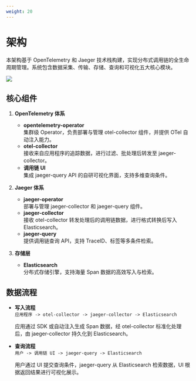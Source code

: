```yaml
---
weight: 20
---
```


# 架构

本架构基于 OpenTelemetry 和 Jaeger 技术栈构建，实现分布式调用链的全生命周期管理。系统包含数据采集、传输、存储、查询和可视化五大核心模块。

![](./assets/tracing_architecture_drawio.png)

## 核心组件

1. **OpenTelemetry 体系**
   - **opentelemetry-operator**  
     集群级 Operator，负责部署与管理 otel-collector 组件，并提供 OTel 自动注入能力。
   - **otel-collector**  
     接收来自应用程序的追踪数据，进行过滤、批处理后转发至 jaeger-collector。
   - **调用链 UI**  
     集成 jaeger-query API 的自研可视化界面，支持多维查询条件。

2. **Jaeger 体系**
   - **jaeger-operator**  
     部署与管理 jaeger-collector 和 jaeger-query 组件。
   - **jaeger-collector**  
     接收 otel-collector 转发处理后的调用链数据，进行格式转换后写入 Elasticsearch。
   - **jaeger-query**  
     提供调用链查询 API，支持 TraceID、标签等多条件检索。

3. **存储层**
   - **Elasticsearch**  
     分布式存储引擎，支持海量 Span 数据的高效写入与检索。

## 数据流程

- **写入流程**  
  `应用程序 -> otel-collector -> jaeger-collector -> Elasticsearch`
  
  应用通过 SDK 或自动注入生成 Span 数据，经 otel-collector 标准化处理后，由 jaeger-collector 持久化到 Elasticsearch。

- **查询流程**  
  `用户 -> 调用链 UI -> jaeger-query -> Elasticsearch`
  
  用户通过 UI 提交查询条件，jaeger-query 从 Elasticsearch 检索数据，UI 根据返回结果进行可视化展示。
